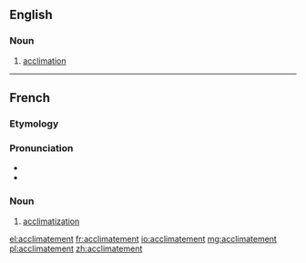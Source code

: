 ==English==

===Noun===
{{en-noun}}

# {{context|rare|lang=en}} [[acclimation]]

----

==French==

===Etymology===
{{suffix|acclimater|ment|lang=fr}}

===Pronunciation===
* {{audio|Fr-acclimatement.ogg|Audio|lang=fr}}
* {{audio|Fr-Paris--acclimatement.ogg|Audio (Paris)|lang=fr}}

===Noun===
{{fr-noun|m}}

# [[acclimatization]]

[[el:acclimatement]]
[[fr:acclimatement]]
[[io:acclimatement]]
[[mg:acclimatement]]
[[pl:acclimatement]]
[[zh:acclimatement]]